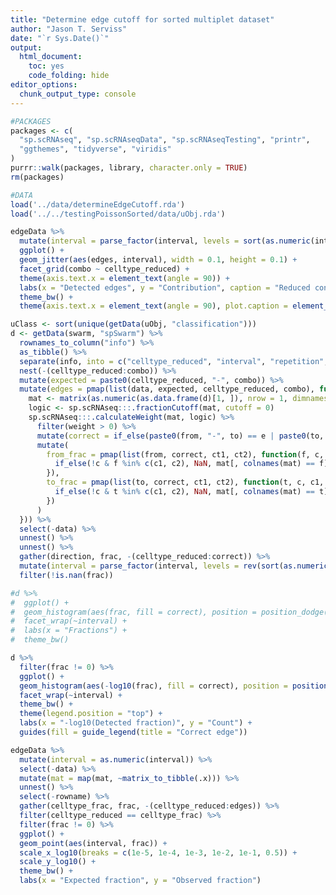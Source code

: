 ```yaml
---
title: "Determine edge cutoff for sorted multiplet dataset"
author: "Jason T. Serviss"
date: "`r Sys.Date()`"
output:
  html_document:
    toc: yes
    code_folding: hide
editor_options: 
  chunk_output_type: console
---
```


```r
#PACKAGES
packages <- c(
  "sp.scRNAseq", "sp.scRNAseqData", "sp.scRNAseqTesting", "printr",
  "ggthemes", "tidyverse", "viridis"
)
purrr::walk(packages, library, character.only = TRUE)
rm(packages)

#DATA
load('../data/determineEdgeCutoff.rda')
load('../../testingPoissonSorted/data/uObj.rda')
```


```r
edgeData %>% 
  mutate(interval = parse_factor(interval, levels = sort(as.numeric(interval)))) %>% 
  ggplot() + 
  geom_jitter(aes(edges, interval), width = 0.1, height = 0.1) + 
  facet_grid(combo ~ celltype_reduced) + 
  theme(axis.text.x = element_text(angle = 90)) +
  labs(x = "Detected edges", y = "Contribution", caption = "Reduced contribution cell type on x-axis panels. Other cell type in duplicate shown on y-axis panels.") +
  theme_bw() +
  theme(axis.text.x = element_text(angle = 90), plot.caption = element_text(hjust = 0))
```

```r
uClass <- sort(unique(getData(uObj, "classification")))
d <- getData(swarm, "spSwarm") %>%
  rownames_to_column("info") %>%
  as_tibble() %>%
  separate(info, into = c("celltype_reduced", "interval", "repetition", "combo"), sep = "_") %>%
  nest(-(celltype_reduced:combo)) %>%
  mutate(expected = paste0(celltype_reduced, "-", combo)) %>%
  mutate(edges = pmap(list(data, expected, celltype_reduced, combo), function(d, e, ct1, ct2) {
    mat <- matrix(as.numeric(as.data.frame(d)[1, ]), nrow = 1, dimnames = list(NULL, uClass))
    logic <- sp.scRNAseq:::.fractionCutoff(mat, cutoff = 0)
    sp.scRNAseq:::.calculateWeight(mat, logic) %>%
      filter(weight > 0) %>% 
      mutate(correct = if_else(paste0(from, "-", to) == e | paste0(to, "-", from) == e, TRUE, FALSE)) %>%
      mutate(
        from_frac = pmap(list(from, correct, ct1, ct2), function(f, c, c1, c2) {
          if_else(!c & f %in% c(c1, c2), NaN, mat[, colnames(mat) == f])
        }),
        to_frac = pmap(list(to, correct, ct1, ct2), function(t, c, c1, c2) {
          if_else(!c & t %in% c(c1, c2), NaN, mat[, colnames(mat) == t])
        })
      )
  })) %>%
  select(-data) %>%
  unnest() %>%
  unnest() %>%
  gather(direction, frac, -(celltype_reduced:correct)) %>%
  mutate(interval = parse_factor(interval, levels = rev(sort(as.numeric(interval))))) %>%
  filter(!is.nan(frac))

#d %>% 
#  ggplot() +
#  geom_histogram(aes(frac, fill = correct), position = position_dodge(), binwidth = 0.01) +
#  facet_wrap(~interval) +
#  labs(x = "Fractions") +
#  theme_bw()

d %>%
  filter(frac != 0) %>%
  ggplot() +
  geom_histogram(aes(-log10(frac), fill = correct), position = position_dodge(), binwidth = 0.1) +
  facet_wrap(~interval) +
  theme_bw() +
  theme(legend.position = "top") +
  labs(x = "-log10(Detected fraction)", y = "Count") +
  guides(fill = guide_legend(title = "Correct edge"))
```


```r
edgeData %>%
  mutate(interval = as.numeric(interval)) %>% 
  select(-data) %>%
  mutate(mat = map(mat, ~matrix_to_tibble(.x))) %>%
  unnest() %>%
  select(-rowname) %>%
  gather(celltype_frac, frac, -(celltype_reduced:edges)) %>%
  filter(celltype_reduced == celltype_frac) %>%
  filter(frac != 0) %>%
  ggplot() + 
  geom_point(aes(interval, frac)) +
  scale_x_log10(breaks = c(1e-5, 1e-4, 1e-3, 1e-2, 1e-1, 0.5)) +
  scale_y_log10() +
  theme_bw() +
  labs(x = "Expected fraction", y = "Observed fraction")
```

